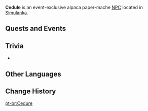 {{Meta
<!-- Remove this template after adding the missing info -->
|missing_NPC_profile  = yes
}}
{{Character Infobox
|type             = Event NPC
|image            = NPC Cedule.png
|realname         = <!-- Optional, if different from in-game name -->
|deceased         = <!-- Past (for deceased prior to events of the game) or free response -->
|region           = Simulanka
|location         = Simulanka
|affiliation      = 
|title            = Station Master

|ancestry         = <!-- Clan/family -->
|father           = 
|mother           = 
|spouse           = 
|sibling          = 
|child            = 
|relative         = 

|voiceEN          = 
|voiceCN          = 
|voiceJP          = 
|voiceKR          = 
|dialoguereward   = 
}}
'''Cedule''' is an event-exclusive alpaca paper-mache [[NPC]] located in [[Simulanka]].
<!--
==Location==
{{subst:#tag:gallery|
NPC Location {{subst:#titleparts:{{subst:PAGENAME}}}}.png{{subst:!}}{{subst:#titleparts:{{subst:PAGENAME}}}}'s location
NPC Location {{subst:#titleparts:{{subst:PAGENAME}}}} Context.png{{subst:!}}Additional context
}}

==Profile==
''(To be added.)''

===Appearance===
''(To be added.)''
-->
==Quests and Events==
{{Quests and Events}}
<!--
==Idle Quotes==
{{Dialogue Start}}
: {{DIcon|Idle}} {{Tx}}
:: {{A|VO {{subst:#titleparts:{{subst:PAGENAME}}}} 01.ogg}} "{{Tx}}"
{{Dialogue End}}

==Dialogue==
{{Dialogue Start}}
{{Dialogue End}}

==Event Dialogue==
===Event Name===
{{Dialogue Start}}
:'''{{subst:PAGENAME}}:'''
{{Dialogue End}}
-->
==Trivia==
* {{Furnishing Mentions}}

==Other Languages==
{{Other Languages|default_hidden=1
|en       = Cedule
|zhs      = 瑟杜尔
|zhs_rm   = Sèdù'ěr
|zht      = 瑟杜爾
|zht_rm   = Sèdù'ěr
|ja       = セドゥ
|ko       = 세듈
|es       = Cédule
|fr       = Cedule
|ru       = Седуль
|th       = Cedule
|vi       = Cedule
|de       = Cedule
|id       = Cedule
|pt       = Cedure
|tr       = Cedule
|it       = Cedule
}}

==Change History==
{{Change History|4.8}}
<!--
==References==
{{Reflist}}-->

[[pt-br:Cedure]]